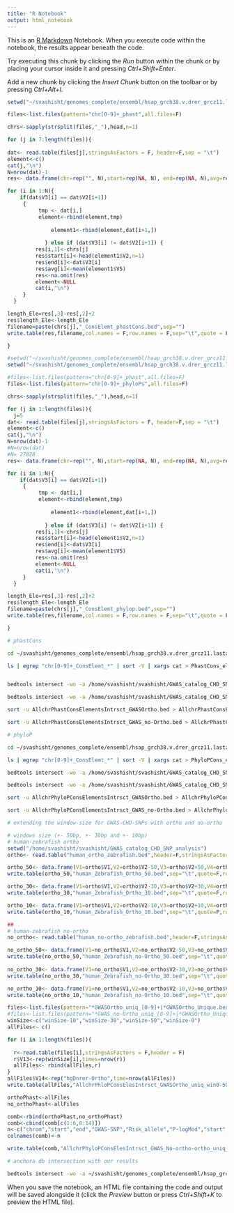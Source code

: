 ```yaml
---
title: "R Notebook"
output: html_notebook
---
```


This is an [R Markdown](http://rmarkdown.rstudio.com) Notebook. When you execute code within the notebook, the results appear beneath the code. 

Try executing this chunk by clicking the *Run* button within the chunk or by placing your cursor inside it and pressing *Ctrl+Shift+Enter*. 

Add a new chunk by clicking the *Insert Chunk* button on the toolbar or by pressing *Ctrl+Alt+I*.


```r
 
setwd("~/svashisht/genomes_complete/ensembl/hsap_grch38.v.drer_grcz11.lastz_net/chromBychrom/bed_files/phasCons")

files<-list.files(pattern="chr[0-9]+_phast",all.files=F)

chrs<-sapply(strsplit(files,"_"),head,n=1)

for (j in 7:length(files)){
  
dat<- read.table(files[j],stringsAsFactors = F, header=F,sep = "\t")
element<-c()
cat(j,"\n")
N=nrow(dat)-1
res<- data.frame(chr=rep("", N),start=rep(NA, N), end=rep(NA, N),avg=rep(NA,N),stringsAsFactors=FALSE)

for (i in 1:N){
    if(dat$V3[i] == dat$V2[i+1]) 
     {   
          tmp <- dat[i,]
          element<-rbind(element,tmp) 
          
		      element1<-rbind(element,dat[i+1,])
		      
            } else if (dat$V3[i] != dat$V2[i+1]) {
         res[i,1]<-chrs[j]
         res$start[i]<-head(element1$V2,n=1) 
         res$end[i]<-dat$V3[i]
         res$avg[i]<-mean(element1$V5)
         res<-na.omit(res)
         element<-NULL
         cat(i,"\n")
     }
  }

length_Ele=res[,3]-res[,2]+2
res$length_Ele<-length_Ele
filename=paste(chrs[j],"_ConsElemt_phastCons.bed",sep="")
write.table(res,filename,col.names = F,row.names = F,sep="\t",quote = F)

}

```

```r
#setwd("~/svashisht/genomes_complete/ensembl/hsap_grch38.v.drer_grcz11.lastz_net/chromBychrom/bed_files/phasCons")
setwd("~/svashisht/genomes_complete/ensembl/hsap_grch38.v.drer_grcz11.lastz_net/chromBychrom/bed_files/phyloP")

#files<-list.files(pattern="chr[0-9]+_phast",all.files=F)
files<-list.files(pattern="chr[0-9]+_phyloPs",all.files=F)

chrs<-sapply(strsplit(files,"_"),head,n=1)

for (j in 1:length(files)){
  j=5
dat<- read.table(files[j],stringsAsFactors = F, header=F,sep = "\t")
element<-c()
cat(j,"\n")
N=nrow(dat)-1
#N=nrow(dat)
#N= 27028
res<- data.frame(chr=rep("", N),start=rep(NA, N), end=rep(NA, N),avg=rep(NA,N),stringsAsFactors=FALSE)

for (i in 1:N){
    if(dat$V3[i] == dat$V2[i+1]) 
     {   
          tmp <- dat[i,]
          element<-rbind(element,tmp) 
          
		      element1<-rbind(element,dat[i+1,])
		      
            } else if (dat$V3[i] != dat$V2[i+1]) {
         res[i,1]<-chrs[j]
         res$start[i]<-head(element1$V2,n=1) 
         res$end[i]<-dat$V3[i]
         res$avg[i]<-mean(element1$V5)
         res<-na.omit(res)
         element<-NULL
         cat(i,"\n")
     }
  }

length_Ele=res[,3]-res[,2]+2
res$length_Ele<-length_Ele
filename=paste(chrs[j],"_ConsElemt_phylop.bed",sep="")
write.table(res,filename,col.names = F,row.names = F,sep="\t",quote = F)

}

```

```bash

# phastCons 

cd ~/svashisht/genomes_complete/ensembl/hsap_grch38.v.drer_grcz11.lastz_net/chromBychrom/bed_files/phasCons

ls | egrep "chr[0-9]+_ConsElemt_*" | sort -V | xargs cat > PhastCons_elements_allChrs.bed


bedtools intersect -wo -a /home/svashisht/svashisht/GWAS_catalog_CHD_SNP_analysis/human_ortho_zebrafish.bed -b    PhastCons_elements_allChrs.bed > AllchrPhastConsElementsIntrsct_GWASOrtho.bed

bedtools intersect -wo -a /home/svashisht/svashisht/GWAS_catalog_CHD_SNP_analysis/human_no-ortho_zebrafish.bed -b  PhastCons_elements_allChrs.bed > AllchrPhastConsElementsIntrsct_GWAS_no-Ortho.bed

sort -u AllchrPhastConsElementsIntrsct_GWASOrtho.bed > AllchrPhastConsElementsIntrsct_GWASOrtho_Unique.bed

sort -u AllchrPhastConsElementsIntrsct_GWAS_no-Ortho.bed > AllchrPhastConsElementsIntrsct_GWAS_no-Ortho_Unique.bed  

# phyloP

cd ~/svashisht/genomes_complete/ensembl/hsap_grch38.v.drer_grcz11.lastz_net/chromBychrom/bed_files/phyloP

ls | egrep "chr[0-9]+_ConsElemt_*" | sort -V | xargs cat > PhyloPCons_elements_allChrs.bed

bedtools intersect -wo -a /home/svashisht/svashisht/GWAS_catalog_CHD_SNP_analysis/human_ortho_zebrafish.bed -b    PhyloPCons_elements_allChrs.bed > AllchrPhyloPConsElementsIntrsct_GWASOrtho.bed

bedtools intersect -wo -a /home/svashisht/svashisht/GWAS_catalog_CHD_SNP_analysis/human_no-ortho_zebrafish.bed -b PhyloPCons_elements_allChrs.bed > AllchrPhyloPConsElementsIntrsct_GWAS_no-Ortho.bed

sort -u AllchrPhyloPConsElementsIntrsct_GWASOrtho.bed > AllchrPhyloPConsElementsIntrsct_GWASOrtho_Unique.bed

sort -u AllchrPhyloPConsElementsIntrsct_GWAS_no-Ortho.bed > AllchrPhyloPConsElementsIntrsct_GWAS_no-Ortho_Unique.bed

```

```r
# extending the window-size for GWAS-CHD-SNPs with ortho and no-ortho 

# windows size (+- 50bp, +- 30bp and +- 10bp)
# human-zebrafish ortho
setwd("/home/svashisht/svashisht/GWAS_catalog_CHD_SNP_analysis")
ortho<- read.table("human_ortho_zebrafish.bed",header=F,stringsAsFactors=F)

ortho_50<- data.frame(V1=ortho$V1,V2=ortho$V2-50,V3=ortho$V2+50,V4=ortho$V4,V5=ortho$V5,V6=ortho$V6)
write.table(ortho_50,"human_Zebrafish_Ortho_50.bed",sep="\t",quote=F,row.names = F,col.names = F)

ortho_30<- data.frame(V1=ortho$V1,V2=ortho$V2-30,V3=ortho$V2+30,V4=ortho$V4,V5=ortho$V5,V6=ortho$V6)
write.table(ortho_30,"human_Zebrafish_Ortho_30.bed",sep="\t",quote=F,row.names = F,col.names = F)

ortho_10<- data.frame(V1=ortho$V1,V2=ortho$V2-10,V3=ortho$V2+10,V4=ortho$V4,V5=ortho$V5,V6=ortho$V6)
write.table(ortho_10,"human_Zebrafish_Ortho_10.bed",sep="\t",quote=F,row.names = F,col.names = F)

##
# human-zebrafish no-ortho
no_ortho<- read.table("human_no-ortho_zebrafish.bed",header=F,stringsAsFactors=F)

no_ortho_50<- data.frame(V1=no_ortho$V1,V2=no_ortho$V2-50,V3=no_ortho$V2+50,V4=no_ortho$V4,V5=no_ortho$V5,V6=no_ortho$V6)
write.table(no_ortho_50,"human_Zebrafish_no-Ortho_50.bed",sep="\t",quote=F,row.names = F,col.names = F)
 
no_ortho_30<- data.frame(V1=no_ortho$V1,V2=no_ortho$V2-30,V3=no_ortho$V2+30,V4=no_ortho$V4,V5=no_ortho$V5,V6=no_ortho$V6)
write.table(no_ortho_30,"human_Zebrafish_no-Ortho_30.bed",sep="\t",quote=F,row.names = F,col.names = F)

no_ortho_10<- data.frame(V1=no_ortho$V1,V2=no_ortho$V2-10,V3=no_ortho$V2+10,V4=no_ortho$V4,V5=no_ortho$V5,V6=no_ortho$V6)
write.table(no_ortho_10,"human_Zebrafish_no-Ortho_10.bed",sep="\t",quote=F,row.names = F,col.names = F)
```

```r
files<-list.files(pattern="*GWASOrtho_uniq_[0-9]+|*GWASOrtho_Unique.bed")
#files<-list.files(pattern="*GWAS_no-Ortho_uniq_[0-9]+|*GWASOrtho_Unique.bed")
winSize<-c("winSize-10","winSize-30","winSize-50","winSize-0")
allFiles<- c()

for (i in 1:length(files)){
  
  r<-read.table(files[i],stringsAsFactors = F,header = F)
  r$V13<-rep(winSize[i],times=nrow(r))
  allFiles<- rbind(allFiles,r)
}
allFiles$V14<-rep("hgDnrer-Ortho",time=nrow(allFiles)) 
write.table(allFiles,"AllchrPhloPConsElesIntrsct_GWASOrtho_uniq_win0-50_combined.bed",row.names = F,col.names = F,quote = F,sep="\t")

orthoPhast<-allFiles
no_orthoPhast<-allFiles

comb<-rbind(orthoPhast,no_orthoPhast)
comb<-cbind(comb[c(1:6,8:14)])
n<-c("chrom","start","end","GWAS-SNP","Risk_allele","P-logMod","start","end","phastCons_score","Cons_eleSize","Overlap_bps","WinSize","Ortho/no-Ortho")
colnames(comb)<-n

write.table(comb,"AllchrPhyloPConsElesIntrsct_GWAS_No-ortho-ortho_uniq_win0-50_comb.bed",row.names = F,col.names = T,quote = F,sep="\t")

```

```bash

# anchora db intersection with our results

bedtools intersect -wo -a ~/svashisht/genomes_complete/ensembl/hsap_grch38.v.drer_grcz11.lastz_net/chromBychrom/bed_files/phasCons/AllchrPhastConsElesIntrsct_GWAS_No-ortho-ortho_uniq_win0-50_comb.bed -b  > AllchrPhyloPConsElementsIntrsct_GWASOrtho.bed

```


When you save the notebook, an HTML file containing the code and output will be saved alongside it (click the *Preview* button or press *Ctrl+Shift+K* to preview the HTML file).
